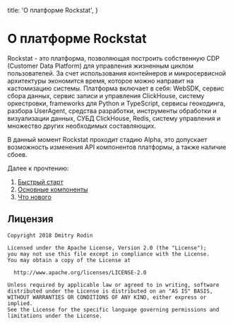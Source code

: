 
  title: 'О платформе Rockstat',
}


# О платформе Rockstat

Rockstat - это платформа, позволяющая построить собственную CDP (Customer Data Platform) для управления жизненным циклом пользователей.
За счет использования контейнеров и микросервисной архитектуры экономится время, которое можно направит на кастомизацию системы.
Платформа включает в себя: WebSDK, сервис сбора данных, сервис записи и управления ClickHouse, систему оркестровки, 
frameworks для Python и TypeScript, сервисы геокодинга, разбора UserAgent, средства разработки, инструменты обработки и визуализации данных,
СУБД ClickHouse, Redis, систему управления и множество других необходимых составляющих.

<Tip>
  В данный момент Rockstat проходит стадию Alpha, это
  допускает возможность изменения API компонентов платформы, а также наличие сбоев.
</Tip>

Далее к прочтению:

1. [Быстрый старт](/docs/intro/getting-started)
1. [Основные компоненты](/docs/architecture/overview)
1. [Что нового](/docs/what-s-new)


## Лицензия

```
Copyright 2018 Dmitry Rodin

Licensed under the Apache License, Version 2.0 (the "License");
you may not use this file except in compliance with the License.
You may obtain a copy of the License at

  http://www.apache.org/licenses/LICENSE-2.0

Unless required by applicable law or agreed to in writing, software
distributed under the License is distributed on an "AS IS" BASIS,
WITHOUT WARRANTIES OR CONDITIONS OF ANY KIND, either express or implied.
See the License for the specific language governing permissions and
limitations under the License.
```

